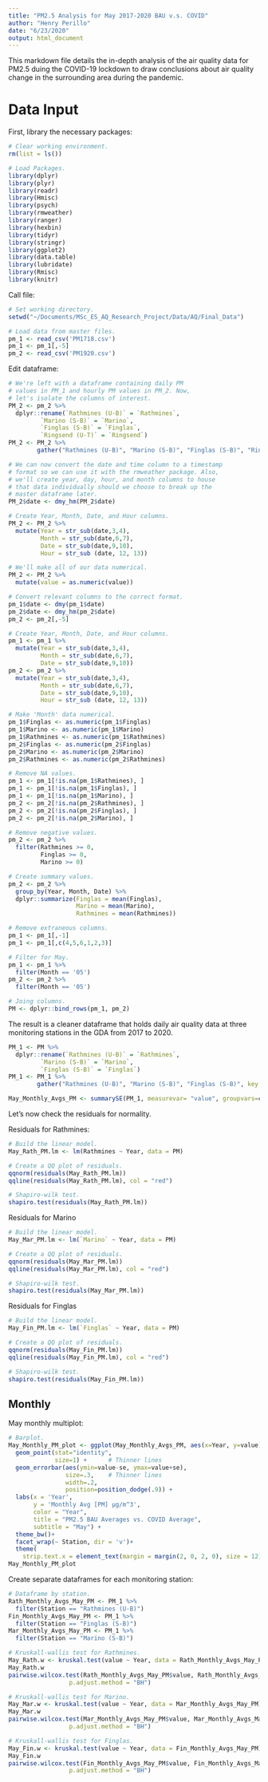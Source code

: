 ```yaml
---
title: "PM2.5 Analysis for May 2017-2020 BAU v.s. COVID"
author: "Henry Perillo"
date: "6/23/2020"
output: html_document
---
```


This markdown file details the in-depth analysis of the air quality data for PM2.5 duing the COVID-19 lockdown to draw conclusions about air quality change in the surrounding area during the pandemic.

# Data Input 

First, library the necessary packages:
```r
# Clear working environment.
rm(list = ls())

# Load Packages.
library(dplyr)
library(plyr)
library(readr)
library(Hmisc)
library(psych)
library(rmweather)
library(ranger)
library(hexbin)
library(tidyr)
library(stringr)
library(ggplot2)
library(data.table)
library(lubridate)
library(Rmisc)
library(knitr)
```

Call file:
```r
# Set working directory.
setwd("~/Documents/MSc_ES_AQ_Research_Project/Data/AQ/Final_Data")

# Load data from master files. 
pm_1 <- read_csv('PM1718.csv')
pm_1 <- pm_1[,-5]
pm_2 <- read_csv('PM1920.csv')
```

Edit dataframe: 
```r
# We're left with a dataframe containing daily PM 
# values in PM_1 and hourly PM values in PM_2. Now, 
# let's isolate the columns of interest.
PM_2 <- pm_2 %>%
  dplyr::rename(`Rathmines (U-B)` = `Rathmines`,
         `Marino (S-B)` = `Marino`,
         `Finglas (S-B)` = `Finglas`,
         `Ringsend (U-T)` = `Ringsend`)
PM_2 <- PM_2 %>%
		gather("Rathmines (U-B)", "Marino (S-B)", "Finglas (S-B)", "Ringsend (U-T)", key = 'Station', value = 'value')

# We can now convert the date and time column to a timestamp 
# format so we can use it with the rmweather package. Also, 
# we'll create year, day, hour, and month columns to house 
# that data individually should we choose to break up the 
# master dataframe later. 
PM_2$date <- dmy_hm(PM_2$date)

# Create Year, Month, Date, and Hour columns.
PM_2 <- PM_2 %>%
  mutate(Year = str_sub(date,3,4),
         Month = str_sub(date,6,7),
         Date = str_sub(date,9,10),
         Hour = str_sub (date, 12, 13))

# We'll make all of our data numerical.
PM_2 <- PM_2 %>%
  mutate(value = as.numeric(value))
```

```r
# Convert relevant columns to the correct format. 
pm_1$date <- dmy(pm_1$date)
pm_2$date <- dmy_hm(pm_2$date)
pm_2 <- pm_2[,-5]

# Create Year, Month, Date, and Hour columns.
pm_1 <- pm_1 %>%
  mutate(Year = str_sub(date,3,4),
         Month = str_sub(date,6,7),
         Date = str_sub(date,9,10))
pm_2 <- pm_2 %>%
  mutate(Year = str_sub(date,3,4),
         Month = str_sub(date,6,7),
         Date = str_sub(date,9,10),
         Hour = str_sub (date, 12, 13))

# Make 'Month' data numerical.
pm_1$Finglas <- as.numeric(pm_1$Finglas)
pm_1$Marino <- as.numeric(pm_1$Marino)
pm_1$Rathmines <- as.numeric(pm_1$Rathmines)
pm_2$Finglas <- as.numeric(pm_2$Finglas)
pm_2$Marino <- as.numeric(pm_2$Marino)
pm_2$Rathmines <- as.numeric(pm_2$Rathmines)

# Remove NA values.
pm_1 <- pm_1[!is.na(pm_1$Rathmines), ]
pm_1 <- pm_1[!is.na(pm_1$Finglas), ]
pm_1 <- pm_1[!is.na(pm_1$Marino), ]
pm_2 <- pm_2[!is.na(pm_2$Rathmines), ]
pm_2 <- pm_2[!is.na(pm_2$Finglas), ]
pm_2 <- pm_2[!is.na(pm_2$Marino), ]

# Remove negative values.
pm_2 <- pm_2 %>%
  filter(Rathmines >= 0,
         Finglas >= 0,
         Marino >= 0)

# Create summary values.
pm_2 <- pm_2 %>%
  group_by(Year, Month, Date) %>%
  dplyr::summarize(Finglas = mean(Finglas),
                   Marino = mean(Marino),
                   Rathmines = mean(Rathmines))

# Remove extraneous columns.
pm_1 <- pm_1[,-1]
pm_1 <- pm_1[,c(4,5,6,1,2,3)]

# Filter for May.
pm_1 <- pm_1 %>%
  filter(Month == '05')
pm_2 <- pm_2 %>%
  filter(Month == '05')

# Joing columns. 
PM <- dplyr::bind_rows(pm_1, pm_2)
```

The result is a cleaner dataframe that holds daily air quality data at three monitoring stations in the GDA from 2017 to 2020. 

```r
PM_1 <- PM %>%
  dplyr::rename(`Rathmines (U-B)` = `Rathmines`,
         `Marino (S-B)` = `Marino`,
         `Finglas (S-B)` = `Finglas`)
PM_1 <- PM_1 %>%
		gather("Rathmines (U-B)", "Marino (S-B)", "Finglas (S-B)", key = 'Station', value = 'value')

May_Monthly_Avgs_PM <- summarySE(PM_1, measurevar= "value", groupvars=c('Station', "Month", "Year"))
```


Let's now check the residuals for normality. 

Residuals for Rathmines:
```r
# Build the linear model.
May_Rath_PM.lm <- lm(Rathmines ~ Year, data = PM)

# Create a QQ plot of residuals.
qqnorm(residuals(May_Rath_PM.lm))
qqline(residuals(May_Rath_PM.lm), col = "red")

# Shapiro-wilk test.
shapiro.test(residuals(May_Rath_PM.lm))
```

Residuals for Marino
```r
# Build the linear model.
May_Mar_PM.lm <- lm(`Marino` ~ Year, data = PM)

# Create a QQ plot of residuals.
qqnorm(residuals(May_Mar_PM.lm))
qqline(residuals(May_Mar_PM.lm), col = "red")

# Shapiro-wilk test.
shapiro.test(residuals(May_Mar_PM.lm))
```

Residuals for Finglas
```r
# Build the linear model.
May_Fin_PM.lm <- lm(`Finglas` ~ Year, data = PM)

# Create a QQ plot of residuals.
qqnorm(residuals(May_Fin_PM.lm))
qqline(residuals(May_Fin_PM.lm), col = "red")

# Shapiro-wilk test.
shapiro.test(residuals(May_Fin_PM.lm))
```

## Monthly

May monthly multiplot:
```r
# Barplot.
May_Monthly_PM_plot <- ggplot(May_Monthly_Avgs_PM, aes(x=Year, y=value)) + 
  geom_point(stat="identity",
             size=1) +      # Thinner lines
  geom_errorbar(aes(ymin=value-se, ymax=value+se),
                size=.3,    # Thinner lines
                width=.2,
                position=position_dodge(.9)) +
  labs(x = 'Year',
       y = 'Monthly Avg [PM] µg/m^3',
       color = "Year",
       title = "PM2.5 BAU Averages vs. COVID Average",
       subtitle = "May") + 
  theme_bw()+
  facet_wrap(~ Station, dir = 'v')+
  theme(
    strip.text.x = element_text(margin = margin(2, 0, 2, 0), size = 12))
May_Monthly_PM_plot
```

Create separate dataframes for each monitoring station: 
```r
# Dataframe by station.
Rath_Monthly_Avgs_May_PM <- PM_1 %>%
  filter(Station == "Rathmines (U-B)")
Fin_Monthly_Avgs_May_PM <- PM_1 %>%
  filter(Station == "Finglas (S-B)")
Mar_Monthly_Avgs_May_PM <- PM_1 %>%
  filter(Station == "Marino (S-B)")

# Kruskall-wallis test for Rathmines.
May_Rath.w <- kruskal.test(value ~ Year, data = Rath_Monthly_Avgs_May_PM)
May_Rath.w
pairwise.wilcox.test(Rath_Monthly_Avgs_May_PM$value, Rath_Monthly_Avgs_May_PM$Year,
                 p.adjust.method = "BH")

# Kruskall-wallis test for Marino.
May_Mar.w <- kruskal.test(value ~ Year, data = Mar_Monthly_Avgs_May_PM)
May_Mar.w
pairwise.wilcox.test(Mar_Monthly_Avgs_May_PM$value, Mar_Monthly_Avgs_May_PM$Year,
                 p.adjust.method = "BH")

# Kruskall-wallis test for Finglas.
May_Fin.w <- kruskal.test(value ~ Year, data = Fin_Monthly_Avgs_May_PM)
May_Fin.w
pairwise.wilcox.test(Fin_Monthly_Avgs_May_PM$value, Fin_Monthly_Avgs_May_PM$Year,
                 p.adjust.method = "BH")
```
